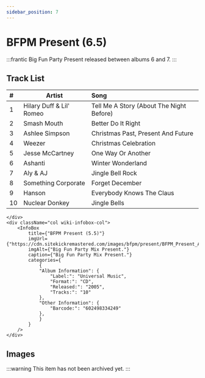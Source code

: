 ```yaml
---
sidebar_position: 7
---
```



# BFPM Present (6.5)

<div className="row wiki-parent">
    <div className="col wiki-content-col">

:::frantic
Big Fun Party Present released between albums 6 and 7.
:::

## Track List  

| #  | Artist                              | Song                                      |
|:---|------------------------------------|:------------------------------------------|
| 1  | Hilary Duff & Lil' Romeo           | Tell Me A Story (About The Night Before)  |
| 2  | Smash Mouth                        | Better Do It Right                        |
| 3  | Ashlee Simpson                     | Christmas Past, Present And Future       |
| 4  | Weezer                              | Christmas Celebration                     |
| 5  | Jesse McCartney                    | One Way Or Another                        |
| 6  | Ashanti                            | Winter Wonderland                         |
| 7  | Aly & AJ                           | Jingle Bell Rock                          |
| 8  | Something Corporate                | Forget December                           |
| 9  | Hanson                             | Everybody Knows The Claus                 |
| 10 | Nuclear Donkey                     | Jingle Bells                              |

    </div>
    <div className="col wiki-infobox-col">
        <InfoBox 
            title={"BFPM Present (5.5)"}
            imgUrl={"https://cdn.sitekickremastered.com/images/bfpm/present/BFPM_Present_Album.png"}
            imgAlt={"Big Fun Party Mix Present."}
            caption={"Big Fun Party Mix Present."}
            categories={
                {
                "Album Information": {
                    "Label:": "Universal Music",
                    "Format:": "CD",
                    "Released:": "2005",
                    "Tracks:": "10"
                },
                "Other Information": {
                    "Barcode:": "602498334249"
                },
                }
            }
        />
    </div>
</div>

## Images
:::warning
This item has not been archived yet.
:::